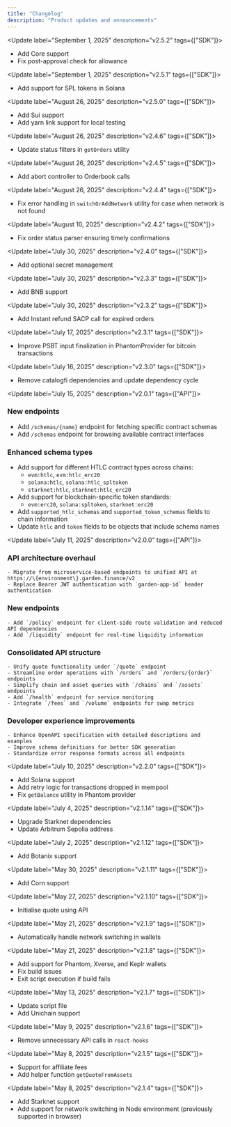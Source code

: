 ```yaml
---
title: "Changelog"
description: "Product updates and announcements"
---
```

<Update label="September 1, 2025" description="v2.5.2" tags={["SDK"]}>
  - Add Core support
  - Fix post-approval check for allowance
</Update>

<Update label="September 1, 2025" description="v2.5.1" tags={["SDK"]}>
  - Add support for SPL tokens in Solana
</Update>

<Update label="August 26, 2025" description="v2.5.0" tags={["SDK"]}>
  - Add Sui support
  - Add yarn link support for local testing
</Update>

<Update label="August 26, 2025" description="v2.4.6" tags={["SDK"]}>
  - Update status filters in `getOrders` utility
</Update>

<Update label="August 26, 2025" description="v2.4.5" tags={["SDK"]}>
  - Add abort controller to Orderbook calls
</Update>

<Update label="August 26, 2025" description="v2.4.4" tags={["SDK"]}>
  - Fix error handling in `switchOrAddNetwork` utility for case when network is not found
</Update>

<Update label="August 10, 2025" description="v2.4.2" tags={["SDK"]}>
  - Fix order status parser ensuring timely confirmations
</Update>

<Update label="July 30, 2025" description="v2.4.0" tags={["SDK"]}>
  - Add optional secret management
</Update>

<Update label="July 30, 2025" description="v2.3.3" tags={["SDK"]}>
  - Add BNB support
</Update>

<Update label="July 30, 2025" description="v2.3.2" tags={["SDK"]}>
  - Add Instant refund SACP call for expired orders
</Update>

<Update label="July 17, 2025" description="v2.3.1" tags={["SDK"]}>
  - Improve PSBT input finalization in PhantomProvider for bitcoin transactions
</Update>

<Update label="July 16, 2025" description="v2.3.0" tags={["SDK"]}>
  - Remove catalogfi dependencies and update dependency cycle 
</Update>

<Update label="July 15, 2025" description="v2.0.1" tags={["API"]}>
  ### New endpoints
  
  - Add `/schemas/{name}` endpoint for fetching specific contract schemas
  - Add `/schemas` endpoint for browsing available contract interfaces

  ### Enhanced schema types
  
  - Add support for different HTLC contract types across chains:
    - `evm:htlc`, `evm:htlc_erc20`
    - `solana:htlc`, `solana:htlc_spltoken` 
    - `starknet:htlc`, `starknet:htlc_erc20`
  - Add support for blockchain-specific token standards:
    - `evm:erc20`, `solana:spltoken`, `starknet:erc20`
  - Add `supported_htlc_schemas` and `supported_token_schemas` fields to chain information
  - Update `htlc` and `token` fields to be objects that include schema names
</Update>

<Update label="July 11, 2025" description="v2.0.0" tags={["API"]}>
  ### API architecture overhaul
  
    - Migrate from microservice-based endpoints to unified API at https://\{environment\}.garden.finance/v2
    - Replace Bearer JWT authentication with `garden-app-id` header authentication

  ### New endpoints
    
    - Add `/policy` endpoint for client-side route validation and reduced API dependencies
    - Add `/liquidity` endpoint for real-time liquidity information

  ### Consolidated API structure
    
    - Unify quote functionality under `/quote` endpoint
    - Streamline order operations with `/orders` and `/orders/{order}` endpoints
    - Simplify chain and asset queries with `/chains` and `/assets` endpoints
    - Add `/health` endpoint for service monitoring
    - Integrate `/fees` and `/volume` endpoints for swap metrics

  ### Developer experience improvements

    - Enhance OpenAPI specification with detailed descriptions and examples
    - Improve schema definitions for better SDK generation
    - Standardize error response formats across all endpoints
</Update>

<Update label="July 10, 2025" description="v2.2.0" tags={["SDK"]}>
  - Add Solana support
  - Add retry logic for transactions dropped in mempool
  - Fix `getBalance` utility in Phantom provider
</Update>

<Update label="July 4, 2025" description="v2.1.14" tags={["SDK"]}>
  - Upgrade Starknet dependencies
  - Update Arbitrum Sepolia address
</Update>

<Update label="July 2, 2025" description="v2.1.12" tags={["SDK"]}>
  - Add Botanix support
</Update>

<Update label="May 30, 2025" description="v2.1.11" tags={["SDK"]}>
  - Add Corn support
</Update>

<Update label="May 27, 2025" description="v2.1.10" tags={["SDK"]}>
  - Initialise quote using API
</Update>

<Update label="May 21, 2025" description="v2.1.9" tags={["SDK"]}>
  - Automatically handle network switching in wallets
</Update>

<Update label="May 21, 2025" description="v2.1.8" tags={["SDK"]}>
  - Add support for Phantom, Xverse, and Keplr wallets
  - Fix build issues
  - Exit script execution if build fails
</Update>

<Update label="May 13, 2025" description="v2.1.7" tags={["SDK"]}>
  - Update script file
  - Add Unichain support
</Update>

<Update label="May 9, 2025" description="v2.1.6" tags={["SDK"]}>
  - Remove unnecessary API calls in `react-hooks`
</Update>

<Update label="May 8, 2025" description="v2.1.5" tags={["SDK"]}>
 - Support for affiliate fees
 - Add helper function `getQuoteFromAssets`
</Update>

<Update label="May 8, 2025" description="v2.1.4" tags={["SDK"]}>
  - Add Starknet support
  - Add support for network switching in Node environment (previously supported in browser)
</Update>
